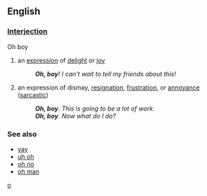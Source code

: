 ==English==

===[[Interjection]]===
Oh boy

# an [[expression]] of [[delight]] or [[joy]]
#: '''''Oh, boy'''!  I can't wait to tell my friends about this!''
# an expression of dismay, [[resignation]], [[frustration]], or [[annoyance]] ([[sarcastic]])
#: '''''Oh, boy'''.  This is going to be a lot of work.''
#: '''''Oh, boy'''.  Now what do I do?''

===See also===
*[[yay]]
*[[uh oh]]
*[[oh no]]
*[[oh man]]

[[Category:Interjections|o]]